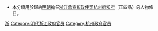 *本分類用於歸納[[明朝|明朝]]擔任[[浙江承宣佈政使司|浙江承宣佈政使司]][[杭州府|杭州府]][[知府|知府]]（正四品）的人物條目。

[[Category:明朝知府|浙]]
[[Category:明代浙江政府官员|Category:明代浙江政府官员]]
[[Category:杭州政府官员|Category:杭州政府官员]]